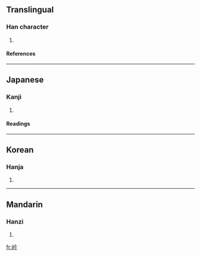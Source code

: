 ==Translingual==
===Han character===
{{Han char|rn=46|rad=山|as=04|sn=7|four=2872<sub>7</sub>|canj=山人戈弓 (UOIN), X山人戈弓 (XUOIN)}}
# {{defn|Han|sort=山04}}
====References====
{{Han ref|kx=0308.280|dkj=07938|dj=0608.070|hdz=10763.220|uh=5C92|ud=23698|bh=CAC5|bd=51909}}
----
==Japanese==
===Kanji===
{{ja-kanji|grade=|rs=山04}}
# {{defn|Japanese}} 
====Readings====
{{ja-readings|on=[[けん]] (ken), [[げん]] (gen)|kun=}}
----
==Korean==
===Hanja===
{{ko-hanja|hangeul=겸|rv=gyeom|mr=kyŏm}}
# {{defn|Korean}}
----
==Mandarin==
===Hanzi===
{{cmn-hanzi|pin=[[qián]] ([[qian2]])|wg=ch'ien<sup>2</sup>}}
# {{defn|Mandarin}}

[[fr:岒]]